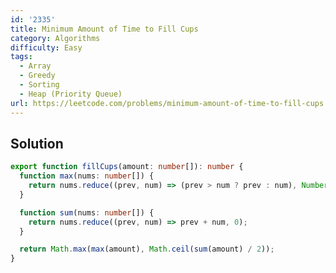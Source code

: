 ```yaml
---
id: '2335'
title: Minimum Amount of Time to Fill Cups
category: Algorithms
difficulty: Easy
tags:
  - Array
  - Greedy
  - Sorting
  - Heap (Priority Queue)
url: https://leetcode.com/problems/minimum-amount-of-time-to-fill-cups
---
```


## Solution

```typescript filename="solution.ts" copy
export function fillCups(amount: number[]): number {
  function max(nums: number[]) {
    return nums.reduce((prev, num) => (prev > num ? prev : num), Number.MIN_SAFE_INTEGER);
  }

  function sum(nums: number[]) {
    return nums.reduce((prev, num) => prev + num, 0);
  }

  return Math.max(max(amount), Math.ceil(sum(amount) / 2));
}
```
